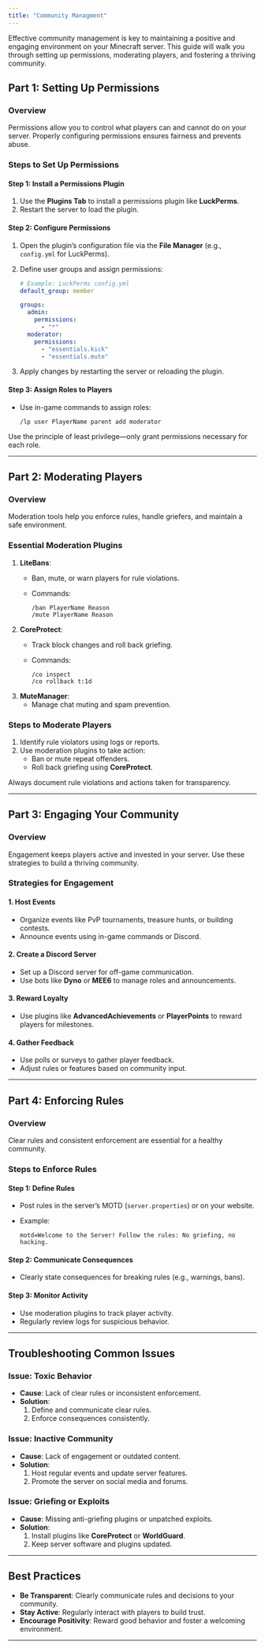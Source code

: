 ```yaml
---
title: "Community Managment"
---
```


Effective community management is key to maintaining a positive and engaging environment on your Minecraft server. This guide will walk you through setting up permissions, moderating players, and fostering a thriving community.

## Part 1: Setting Up Permissions

### Overview

Permissions allow you to control what players can and cannot do on your server. Properly configuring permissions ensures fairness and prevents abuse.

### Steps to Set Up Permissions

#### Step 1: Install a Permissions Plugin

1. Use the **Plugins Tab** to install a permissions plugin like **LuckPerms**.
2. Restart the server to load the plugin.

#### Step 2: Configure Permissions

1. Open the plugin’s configuration file via the **File Manager** (e.g., `config.yml` for LuckPerms).
2. Define user groups and assign permissions:

   ```yaml
   # Example: LuckPerms config.yml
   default_group: member
   
   groups:
     admin:
       permissions:
         - "*"
     moderator:
       permissions:
         - "essentials.kick"
         - "essentials.mute"
   ```
3. Apply changes by restarting the server or reloading the plugin.

#### Step 3: Assign Roles to Players

- Use in-game commands to assign roles:

  ```text
  /lp user PlayerName parent add moderator
  ```

<tip>
  Use the principle of least privilege—only grant permissions necessary for each role.
</tip>

---

## Part 2: Moderating Players

### Overview

Moderation tools help you enforce rules, handle griefers, and maintain a safe environment.

### Essential Moderation Plugins

1. **LiteBans**:
   - Ban, mute, or warn players for rule violations.
   - Commands:

     ```text
     /ban PlayerName Reason
     /mute PlayerName Reason
     ```
2. **CoreProtect**:
   - Track block changes and roll back griefing.
   - Commands:

     ```text
     /co inspect
     /co rollback t:1d
     ```
3. **MuteManager**:
   - Manage chat muting and spam prevention.

### Steps to Moderate Players

1. Identify rule violators using logs or reports.
2. Use moderation plugins to take action:
   - Ban or mute repeat offenders.
   - Roll back griefing using **CoreProtect**.

<warning>
  Always document rule violations and actions taken for transparency.
</warning>

---

## Part 3: Engaging Your Community

### Overview

Engagement keeps players active and invested in your server. Use these strategies to build a thriving community.

### Strategies for Engagement

#### 1. Host Events

- Organize events like PvP tournaments, treasure hunts, or building contests.
- Announce events using in-game commands or Discord.

#### 2. Create a Discord Server

- Set up a Discord server for off-game communication.
- Use bots like **Dyno** or **MEE6** to manage roles and announcements.

#### 3. Reward Loyalty

- Use plugins like **AdvancedAchievements** or **PlayerPoints** to reward players for milestones.

#### 4. Gather Feedback

- Use polls or surveys to gather player feedback.
- Adjust rules or features based on community input.

---

## Part 4: Enforcing Rules

### Overview

Clear rules and consistent enforcement are essential for a healthy community.

### Steps to Enforce Rules

#### Step 1: Define Rules

- Post rules in the server’s MOTD (`server.properties`) or on your website.
- Example:

  ```properties
  motd=Welcome to the Server! Follow the rules: No griefing, no hacking.
  ```

#### Step 2: Communicate Consequences

- Clearly state consequences for breaking rules (e.g., warnings, bans).

#### Step 3: Monitor Activity

- Use moderation plugins to track player activity.
- Regularly review logs for suspicious behavior.

---

## Troubleshooting Common Issues

### Issue: Toxic Behavior

- **Cause**: Lack of clear rules or inconsistent enforcement.
- **Solution**:
  1. Define and communicate clear rules.
  2. Enforce consequences consistently.

### Issue: Inactive Community

- **Cause**: Lack of engagement or outdated content.
- **Solution**:
  1. Host regular events and update server features.
  2. Promote the server on social media and forums.

### Issue: Griefing or Exploits

- **Cause**: Missing anti-griefing plugins or unpatched exploits.
- **Solution**:
  1. Install plugins like **CoreProtect** or **WorldGuard**.
  2. Keep server software and plugins updated.

---

## Best Practices

- **Be Transparent**: Clearly communicate rules and decisions to your community.
- **Stay Active**: Regularly interact with players to build trust.
- **Encourage Positivity**: Reward good behavior and foster a welcoming environment.

---